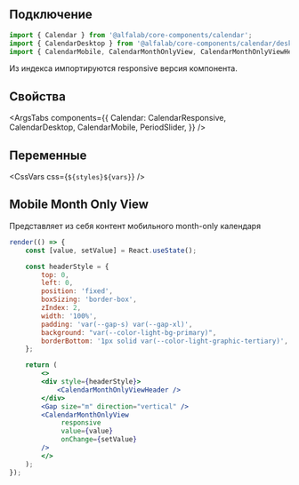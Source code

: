 
## Подключение

```jsx
import { Calendar } from '@alfalab/core-components/calendar';
import { CalendarDesktop } from '@alfalab/core-components/calendar/desktop';
import { CalendarMobile, CalendarMonthOnlyView, CalendarMonthOnlyViewHeader } from '@alfalab/core-components/calendar/mobile';
```

Из индекса импортируются responsive версия компонента.

## Свойства

<ArgsTabs
    components={{
        Calendar: CalendarResponsive,
        CalendarDesktop,
        CalendarMobile,
        PeriodSlider,
    }}
/>

## Переменные

<CssVars
    css={`
        ${styles}${vars}
    `}
/>

## Mobile Month Only View

Представляет из себя контент мобильного month-only календаря

```jsx live mobileOnly
render(() => {
    const [value, setValue] = React.useState();

    const headerStyle = {
        top: 0,
        left: 0,
        position: 'fixed',
        boxSizing: 'border-box',
        zIndex: 2,
        width: '100%',
        padding: 'var(--gap-s) var(--gap-xl)',
        background: "var(--color-light-bg-primary)",
        borderBottom: '1px solid var(--color-light-graphic-tertiary)',
    };

    return (
        <>
        <div style={headerStyle}>
            <CalendarMonthOnlyViewHeader />
        </div>
        <Gap size="m" direction="vertical" />
        <CalendarMonthOnlyView
             responsive
             value={value}
             onChange={setValue}
        />
        </>
    );
});
```
